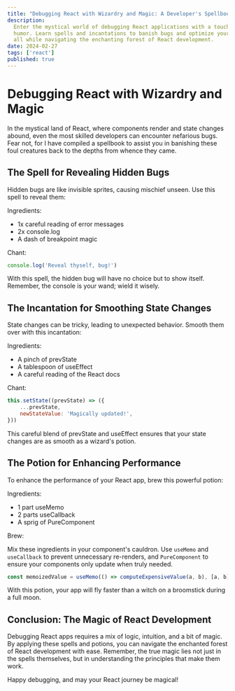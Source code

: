 ```yaml
---
title: "Debugging React with Wizardry and Magic: A Developer's Spellbook"
description:
  Enter the mystical world of debugging React applications with a touch of
  humor. Learn spells and incantations to banish bugs and optimize your code,
  all while navigating the enchanting forest of React development.
date: 2024-02-27
tags: ['react']
published: true
---
```


# Debugging React with Wizardry and Magic

In the mystical land of React, where components render and state changes abound,
even the most skilled developers can encounter nefarious bugs. Fear not, for I
have compiled a spellbook to assist you in banishing these foul creatures back
to the depths from whence they came.

## The Spell for Revealing Hidden Bugs

Hidden bugs are like invisible sprites, causing mischief unseen. Use this spell
to reveal them:

Ingredients:

- 1x careful reading of error messages
- 2x console.log
- A dash of breakpoint magic

Chant:

```jsx
console.log('Reveal thyself, bug!')
```

With this spell, the hidden bug will have no choice but to show itself.
Remember, the console is your wand; wield it wisely.

## The Incantation for Smoothing State Changes

State changes can be tricky, leading to unexpected behavior. Smooth them over
with this incantation:

Ingredients:

- A pinch of prevState
- A tablespoon of useEffect
- A careful reading of the React docs

Chant:

```jsx
this.setState((prevState) => ({
	...prevState,
	newStateValue: 'Magically updated!',
}))
```

This careful blend of prevState and useEffect ensures that your state changes
are as smooth as a wizard's potion.

## The Potion for Enhancing Performance

To enhance the performance of your React app, brew this powerful potion:

Ingredients:

- 1 part useMemo
- 2 parts useCallback
- A sprig of PureComponent

Brew:

Mix these ingredients in your component's cauldron. Use `useMemo` and
`useCallback` to prevent unnecessary re-renders, and `PureComponent` to ensure
your components only update when truly needed.

```jsx
const memoizedValue = useMemo(() => computeExpensiveValue(a, b), [a, b])
```

With this potion, your app will fly faster than a witch on a broomstick during a
full moon.

## Conclusion: The Magic of React Development

Debugging React apps requires a mix of logic, intuition, and a bit of magic. By
applying these spells and potions, you can navigate the enchanted forest of
React development with ease. Remember, the true magic lies not just in the
spells themselves, but in understanding the principles that make them work.

Happy debugging, and may your React journey be magical!
